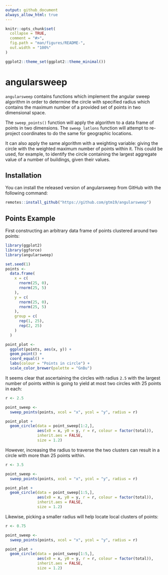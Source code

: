 ```yaml
---
output: github_document
always_allow_html: true
---
```


<!-- README.md is generated from README.Rmd. Please edit that file -->

```r
knitr::opts_chunk$set(
  collapse = TRUE,
  comment = "#>",
  fig.path = "man/figures/README-",
  out.width = "100%"
)

ggplot2::theme_set(ggplot2::theme_minimal())
```

# angularsweep

<!-- badges: start -->
<!-- badges: end -->

`angularsweep` contains functions which implement the angular sweep algorithm in order
to determine the circle with specified radius which contains the maximum number of a provided set of
points in two dimensional space. 

The `sweep_points()` function will apply the algorithm to a data frame of points in two dimensions. The `sweep_latlons` function will attempt to re-project coordinates to do the same for geographic locations.
    
It can also apply the same algorithm with a weighting variable: giving the circle
with the weighted maximum number of points within it. This could be used, for example, to identify the 
circle containing the largest aggregate value of a number of buildings, given their values.

## Installation

You can install the released version of angularsweep from GitHub with the following command:

``` r
remotes::install_github("https://github.com/gtm19/angularsweep")
```

## Points Example

First constructing an arbitrary data frame of points clustered around two points:

```r
library(ggplot2)
library(ggforce)
library(angularsweep)

set.seed(1)
points <-
  data.frame(
    x = c(
      rnorm(25, 0),
      rnorm(25, 5)
    ),
    y = c(
      rnorm(25, 0),
      rnorm(25, 5)
    ),
    group = c(
      rep(1, 25),
      rep(2, 25)
    )
  )

point_plot <- 
  ggplot(points, aes(x, y)) +
  geom_point() +
  coord_equal() +
  labs(colour = "Points in circle") +
  scale_color_brewer(palette = "GnBu")

```

It seems clear that ascertaining the circles with radius `2.5` with the largest number of points within is going to yield at most two circles with 25 points in each:

```r
r <- 2.5

point_sweep <-
  sweep_points(points, xcol = "x", ycol = "y", radius = r)

point_plot +
  geom_circle(data = point_sweep[1:2,], 
              aes(x0 = x, y0 = y, r = r, colour = factor(total)), 
              inherit.aes = FALSE,
              size = 1.2)

```

However, increasing the radius to traverse the two clusters can result in a circle with more than 25 points within.

```r

r <- 3.5

point_sweep <-
  sweep_points(points, xcol = "x", ycol = "y", radius = r)

point_plot +
  geom_circle(data = point_sweep[1:5,], 
              aes(x0 = x, y0 = y, r = r, colour = factor(total)), 
              inherit.aes = FALSE,
              size = 1.2)

```

Likewise, picking a smaller radius will help locate local clusters of points:

```r

r <- 0.75

point_sweep <-
  sweep_points(points, xcol = "x", ycol = "y", radius = r)

point_plot +
  geom_circle(data = point_sweep[1:5,], 
              aes(x0 = x, y0 = y, r = r, colour = factor(total)), 
              inherit.aes = FALSE,
              size = 1.2)

```
